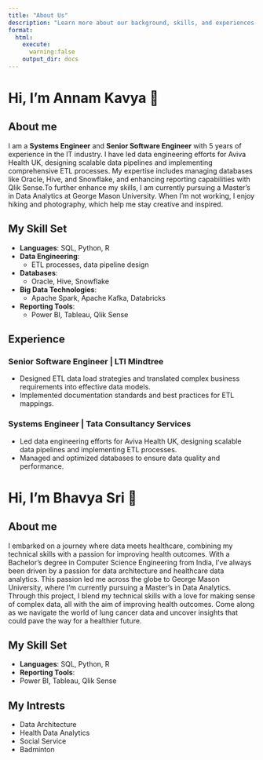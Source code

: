 ```yaml
---
title: "About Us"
description: "Learn more about our background, skills, and experiences."
format:
  html:
    execute:
      warning:false
    output_dir: docs
---
```


# Hi, I'm Annam Kavya 👋

## About me

I am a **Systems Engineer** and **Senior Software Engineer** with 5 years of experience in the IT industry. I have led data engineering efforts for Aviva Health UK, designing scalable data pipelines and implementing comprehensive ETL processes. My expertise includes managing databases like Oracle, Hive, and Snowflake, and enhancing reporting capabilities with Qlik Sense.To further enhance my skills, I am currently pursuing a Master's in Data Analytics at George Mason University. When I'm not working, I enjoy hiking and photography, which help me stay creative and inspired.

## My Skill Set

-   **Languages**: SQL, Python, R
-   **Data Engineering**:
    -   ETL processes, data pipeline design
-   **Databases**:
    -   Oracle, Hive, Snowflake
-   **Big Data Technologies**:
    -   Apache Spark, Apache Kafka, Databricks
-   **Reporting Tools**:
    -   Power BI, Tableau, Qlik Sense

## Experience

### Senior Software Engineer \| LTI Mindtree

-   Designed ETL data load strategies and translated complex business requirements into effective data models.
-   Implemented documentation standards and best practices for ETL mappings.

### Systems Engineer \| Tata Consultancy Services

-   Led data engineering efforts for Aviva Health UK, designing scalable data pipelines and implementing ETL processes.
-   Managed and optimized databases to ensure data quality and performance.

# Hi, I'm Bhavya Sri 👋

## About me

I embarked on a journey where data meets healthcare, combining my technical skills with a passion for improving health outcomes. With a Bachelor's degree in Computer Science Engineering from India, I've always been driven by a passion for data architecture and healthcare data analytics. This passion led me across the globe to George Mason University, where I'm currently pursuing a Master's in Data Analytics. Through this project, I blend my technical skills with a love for making sense of complex data, all with the aim of improving health outcomes. Come along as we navigate the world of lung cancer data and uncover insights that could pave the way for a healthier future.

## My Skill Set

-   **Languages**: SQL, Python, R
-   **Reporting Tools**:
-   Power BI, Tableau, Qlik Sense

## My Intrests

-   Data Architecture
-   Health Data Analytics
-   Social Service
-   Badminton

